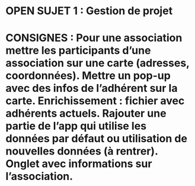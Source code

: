 # OPEN SUJET 1 : Gestion de projet

# CONSIGNES : Pour une association mettre les participants d'une association sur une carte (adresses, coordonnées). Mettre un pop-up avec des infos de l'adhérent sur la carte. Enrichissement : fichier avec adhérents actuels. Rajouter une partie de l'app qui utilise les données par défaut ou utilisation de nouvelles données (à rentrer). Onglet avec informations sur l'association.

